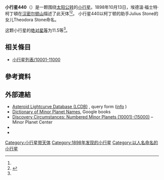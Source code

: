 {{Infobox planet
 | minorplanet     = yes
 | name            = 440 Theodora
 | background      = #D6D6D6
 | image = 
 | image_size      = 
 | caption         =
 | discovery_ref   =  <ref name="MPC-object" />
 | discoverer      = [[埃德溫·福士特·柯丁頓|埃德溫·福士特·柯丁頓]]
 | discovery_site  = [[汉密尔顿山|汉密尔顿山]]
 | discovered      = 1898年10月13日
 | mpc_name        = 440 Theodora
 | alt_names       = 440 Theodora
 | pronounced      = 
 | named_after     = <ref name="MPC-object" />
 | mp_category     = [[主帶小行星|主帶小行星]] <ref name="MPC-object" /><ref name="jpldata" />
 | orbit_ref       = <ref name="a">[http://ssd.jpl.nasa.gov/sbdb.cgi?sstr=440 440] {{Wayback|url=http://ssd.jpl.nasa.gov/sbdb.cgi?sstr=440 |date=20210822181634 }}，小行星數據庫瀏覽器（JPL Small-Body Database Browser）－[[美国国家航空航天局|美国国家航空航天局]]喷气推进实验室</ref>
 | epoch           = 2018-03-23.0（[[儒略日|JD]] 2458200.5）
 | uncertainty     = 0
 | observation_arc = 
 | aphelion = {{convert|2.447|AU|km|3|abbr=on|lk=out}}
 | perihelion      = {{convert|1.9738179|AU|km|3|abbr=on}}
 | semimajor       = 2.2101912
 | eccentricity    = 0.1069470
 | period          = 3.29[[儒略年|yr]]
 | mean_anomaly    = 44.56527[[度|°]]
 | mean_motion     = {{Deg2DMS|0.29995710|sup=ms}} / day
 | inclination     = 1.59569
 | asc_node        = 292.11451°
 | arg_peri        = 179.11090
 | mean_diameter   = 
 | rotation        = 
 | albedo          =
 | spectral_type   =
 | abs_magnitude   = 11.5<ref name="jpldata" />
}}
'''小行星440'''（{{lang-en|440 Theodora}}）是一颗围绕[[太阳|太阳]][[公转|公转]]的[[小行星|小行星]]。1898年10月13日，埃德溫·福士特·柯丁頓在[[汉密尔顿山|汉密尔顿山]]描述了此天体<ref name="a" /><ref>{{cite news|title=小行星列表|url=http://cfa-www.harvard.edu/iau/lists/NumberedMPs.txt|accessdate=2018-10-19|newspaper=哈佛大学|archive-date=2008-05-17|archive-url=https://web.archive.org/web/20080517010638/http://cfa-www.harvard.edu/iau/lists/NumberedMPs.txt|dead-url=no}}</ref>。
小行星440以柯丁顿的助手Julius Stone的女儿Theodora Stone命名。

这颗小行星的[[绝对星等|绝对星等]]为11.5等<ref name="a" />。

== 相关條目 ==
*[[小行星列表/10001-11000|小行星列表/10001-11000]]

== 參考資料 ==
{{reflist|refs=

<ref name="jpldata">{{cite web
  |type       = 2018-01-26 last obs.
  |title      = JPL Small-Body Database Browser:440 Theodora-440 Theodora
  |url        = https://ssd.jpl.nasa.gov/sbdb.cgi?sstr=440
  |publisher  = [[Jet_Propulsion_Laboratory|Jet Propulsion Laboratory]]
  |accessdate = 28 March 2018}}</ref>

<ref name="MPC-object">{{cite web
  |title      = 440 Theodora
  |work      = Minor Planet Center
  |url      = https://www.minorplanetcenter.net/db_search/show_object?object_id=440
  |accessdate      = 28 March 2018
  |archive-date      = 2016-03-04
  |archive-url      = https://web.archive.org/web/20160304112430/http://minorplanetcenter.net/db_search/show_object?object_id=440
  |dead-url      = no
  }}</ref>

}}

==  外部連結 ==
* [http://www.minorplanet.info/PHP/lcdbsummaryquery.php Asteroid Lightcurve Database (LCDB)] {{Wayback|url=http://www.minorplanet.info/PHP/lcdbsummaryquery.php |date=20171210173955 }}, query form ([http://www.minorplanet.info/lightcurvedatabase.html info] {{Wayback|url=http://www.minorplanet.info/lightcurvedatabase.html |date=20171216050541 }})
* [https://books.google.com/books?id=aeAg1X7afOoC&pg Dictionary of Minor Planet Names], Google books
* [http://www.minorplanetcenter.net/iau/lists/NumberedMPs010001.html Discovery Circumstances: Numbered Minor Planets (10001)-(15000)] {{Wayback|url=http://www.minorplanetcenter.net/iau/lists/NumberedMPs010001.html |date=20180612162317 }} – Minor Planet Center
* {{AstDys|440}}
* {{JPL small body}}

{{Minor Planet Number|[[小行星439|小行星439]]|[[小行星441|小行星441]]}}
{{小天体}}

[[Category:小行星带天体|Category:小行星带天体]]
[[Category:1898年发现的小行星|Category:1898年发现的小行星]]
[[Category:以人名命名的小行星|Category:以人名命名的小行星]]